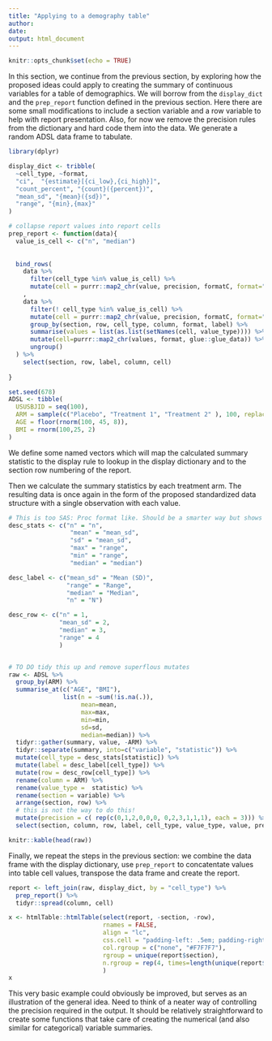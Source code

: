 ```yaml
---
title: "Applying to a demography table"
author: 
date: 
output: html_document
---
```

  
```r
knitr::opts_chunk$set(echo = TRUE)
```

In this section, we continue from the previous section, by exploring how the proposed ideas could apply to creating the summary of continuous variables for a table of demographics.
We will borrow from the `display_dict` and the `prep_report` function defined in the previous section. Here there are some small modifications to include a section variable and a row variable to help with report presentation. Also, for now we remove the precision rules from the dictionary and hard code them into the data. We generate a random ADSL data frame to tabulate.

```r
library(dplyr)

display_dict <- tribble(
  ~cell_type, ~format,
  "ci",  "{estimate}[{ci_low},{ci_high}]",
  "count_percent", "{count}({percent})",
  "mean_sd", "{mean}({sd})",
  "range", "{min},{max}"
)

# collapse report values into report cells
prep_report <- function(data){
  value_is_cell <- c("n", "median")
  
  
  bind_rows(
    data %>%
      filter(cell_type %in% value_is_cell) %>%
      mutate(cell = purrr::map2_chr(value, precision, formatC, format="f"))
    ,
    data %>%
      filter(! cell_type %in% value_is_cell) %>%
      mutate(cell = purrr::map2_chr(value, precision, formatC, format="f")) %>%
      group_by(section, row, cell_type, column, format, label) %>%
      summarise(values = list(as.list(setNames(cell, value_type)))) %>%
      mutate(cell=purrr::map2_chr(values, format, glue::glue_data)) %>% 
      ungroup()
  ) %>%
    select(section, row, label, column, cell)
  
}

set.seed(678)
ADSL <- tibble(
  USUSBJID = seq(100),
  ARM = sample(c("Placebo", "Treatment 1", "Treatment 2" ), 100, replace=TRUE),
  AGE = floor(rnorm(100, 45, 8)),
  BMI = rnorm(100,25, 2)
)
```


We define some named vectors which will map the calculated summary statistic to the display rule to lookup in the display dictionary and to the section row numbering of the report.

Then we calculate the summary statistics by each treatment arm. The resulting data is once again in the form of the proposed standardized data structure with
a single observation with each value.

```r

# This is too SAS: Proc format like. Should be a smarter way but shows the idea.
desc_stats <- c("n" = "n",
                 "mean" = "mean_sd",
                 "sd" = "mean_sd",
                 "max" = "range",
                 "min" = "range",
                 "median" = "median")

desc_label <- c("mean_sd" = "Mean (SD)",
                "range" = "Range",
                "median" = "Median",
                "n" = "N")

desc_row <- c("n" = 1,
              "mean_sd" = 2,
              "median" = 3,
              "range" = 4
              )


# TO DO tidy this up and remove superflous mutates
raw <- ADSL %>%
  group_by(ARM) %>%
  summarise_at(c("AGE", "BMI"),
               list(n = ~sum(!is.na(.)),
                    mean=mean,
                    max=max,
                    min=min,
                    sd=sd,
                    median=median)) %>%
  tidyr::gather(summary, value, -ARM) %>%
  tidyr::separate(summary, into=c("variable", "statistic")) %>%
  mutate(cell_type = desc_stats[statistic]) %>%
  mutate(label = desc_label[cell_type]) %>%
  mutate(row = desc_row[cell_type]) %>%
  rename(column = ARM) %>%
  rename(value_type =  statistic) %>%
  rename(section = variable) %>% 
  arrange(section, row) %>% 
  # this is not the way to do this!
  mutate(precision = c( rep(c(0,1,2,0,0,0, 0,2,3,1,1,1), each = 3))) %>% 
  select(section, column, row, label, cell_type, value_type, value, precision)

knitr::kable(head(raw))
```


Finally, we repeat the steps in the previous section: we combine the data frame with the display dictionary,  use `prep_report` to concatentate values into table cell values, transpose the data frame and create the report.

```r
report <- left_join(raw, display_dict, by = "cell_type") %>%
  prep_report() %>% 
  tidyr::spread(column, cell)

x <- htmlTable::htmlTable(select(report, -section, -row),
                          rnames = FALSE,
                          align = "lc",
                          css.cell = "padding-left: .5em; padding-right: .2em;",
                          col.rgroup = c("none", "#F7F7F7"),
                          rgroup = unique(report$section),
                          n.rgroup = rep(4, times=length(unique(report$section)))
                          )
x

```

This very basic example could obviously be improved, but serves as an illustration of the general idea. Need to think of a neater way of controlling the precision required in the output. It should be relatively straightforward to create some functions that take care of creating the numerical (and also similar for categorical) variable summaries.

